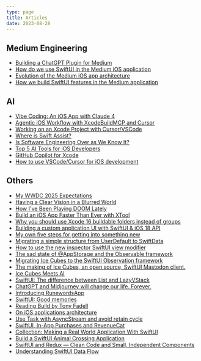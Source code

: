 ```yaml
---
type: page
title: Articles
date: 2023-08-28
---
```


## Medium Engineering

- [Building a ChatGPT Plugin for Medium](https://medium.engineering/building-a-chatgpt-plugin-for-medium-6813b59e4b24)
- [How do we use SwiftUI in the Medium iOS application](https://medium.engineering/how-do-we-use-swiftui-in-the-medium-ios-application-8f7bd95416ce)
- [Evolution of the Medium iOS app architecture](https://medium.engineering/evolution-of-the-medium-ios-app-architecture-8b6090f4508e)
- [How we build SwiftUI features in the Medium application](https://medium.engineering/how-we-build-swiftui-features-in-the-medium-application-21323a960910)

## AI

- [Vibe Coding: An iOS App with Claude 4](https://dimillian.medium.com/vibe-coding-an-ios-app-with-claude-4-f3b82b152f6d)
- [Agentic iOS Workflow with XcodeBuildMCP and Cursor](https://dimillian.medium.com/agentic-ios-workflow-with-xcodebuildmcp-and-cursor-4cee793845a3)
- [Working on an Xcode Project with Cursor/VSCode](https://dimillian.medium.com/working-on-an-xcode-project-with-cursor-vscode-56c20fce94ac)
- [Where is Swift Assist?](https://dimillian.medium.com/where-is-swift-assist-6ea348767cf3)
- [Is Software Engineering Over as We Know It?](https://dimillian.medium.com/is-software-engineering-over-as-we-know-it-96e2c203c9d1)
- [Top 5 AI Tools for iOS Developers](https://medium.com/@dimillian/top-5-ai-tools-for-ios-developers-5ee9f39558ac)
- [GitHub Copilot for Xcode](https://medium.com/@dimillian/github-copilot-for-xcode-62931a645173)
- [How to use VSCode/Cursor for iOS development](https://medium.com/@dimillian/how-to-use-cursor-for-ios-development-54b912c23941)

## Others

- [My WWDC 2025 Expectations](https://dimillian.medium.com/my-wwdc-2025-expectations-1a582f7991d1)
- [Having a Clear Vision in a Blurred World](https://dimillian.medium.com/having-a-clear-vision-in-a-blurred-world-44cd78d7fab6)
- [How I've Been Playing DOOM Lately](https://dimillian.medium.com/how-ive-been-playing-doom-lately-0a55e9339b21)
- [Build an iOS App Faster Than Ever with XTool](https://dimillian.medium.com/build-an-ios-app-faster-than-ever-with-xtool-d6dd7780c5f7)
- [Why you should use Xcode 16 buildable folders instead of groups](https://medium.com/@dimillian/why-you-should-use-xcode-16-buildable-folders-instead-of-groups-6f438611914d)
- [Building a custom application UI with SwiftUI & iOS 18 API](https://medium.com/stackademic/building-a-custom-application-ui-with-swiftui-ios-18-api-ef8bc42598ed)
- [My own five steps for getting into something new](https://medium.com/@dimillian/my-own-five-steps-for-getting-into-something-new-0ae26881e76e)
- [Migrating a simple structure from UserDefault to SwiftData](https://medium.com/@dimillian/migrating-a-simple-structure-from-userdefault-to-swiftdata-6e6973b44bf9)
- [How to use the new inspector SwiftUI view modifier](https://medium.com/@dimillian/how-to-use-the-new-inspector-swiftui-view-modifier-9cefb8353beb)
- [The sad state of @AppStorage and the Observable framework](https://medium.com/@dimillian/the-sad-state-of-appstorage-and-the-observable-framework-9c924296a434)
- [Migrating Ice Cubes to the SwiftUI Observation framework](https://medium.com/@dimillian/migrating-ice-cubes-to-the-swiftui-observation-framework-821f90deebee)
- [The making of Ice Cubes, an open source, SwiftUI Mastodon client.](https://dimillian.medium.com/the-making-of-ice-cubes-an-open-source-swiftui-mastodon-client-45ebea5cf6b6)
- [Ice Cubes Meets AI](https://dimillian.medium.com/ice-cubes-meets-ai-46d5e5bc2a5c)
- [SwiftUI: The difference between List and LazyVStack](https://dimillian.medium.com/swiftui-the-difference-between-list-and-lazyvstack-3d5eeaccb156)
- [ChatGPT and Midjourney will change our life. Forever.](https://dimillian.medium.com/chatgpt-and-midjourney-will-change-our-life-forever-d5590836fbd9)
- [Introducing RunewordsApp](https://dimillian.medium.com/introducing-runewordsapp-5dfd146a6963)
- [SwiftUI: Good memories](https://dimillian.medium.com/swiftui-attributedstring-is-not-there-yet-63d49e9f9c16)
- [Reading Build by Tony Fadell](https://dimillian.medium.com/reading-build-by-tony-fadell-d44340e6e36a)
- [On iOS applications architecture](https://dimillian.medium.com/on-ios-architecture-7718af481fad)
- [Use Task with AsyncStream and avoid retain cycle](https://dimillian.medium.com/use-task-with-asyncstream-and-avoid-retain-cycle-4c92dddf30ef)
- [SwiftUI, In-App Purchases and RevenueCat](https://dimillian.medium.com/swiftui-in-app-purchases-and-revenuecat-abfe0478ca71)
- [Collection: Making a Real World Application With SwiftUI](https://betterprogramming.pub/collection-making-a-real-world-application-with-swiftui-4f9bc8c7fb71)
- [Build a SwiftUI Animal Crossing Application](https://betterprogramming.pub/build-a-swiftui-animal-crossing-application-part-1-aaf3528c1df)
- [SwiftUI and Redux — Clean Code and Small, Independent Components](https://betterprogramming.pub/swiftui-and-redux-clean-code-and-small-independent-components-6f46a5eb46b3)
- [Understanding SwiftUI Data Flow](https://betterprogramming.pub/understanding-swiftui-data-flow-79429a49ae35)
